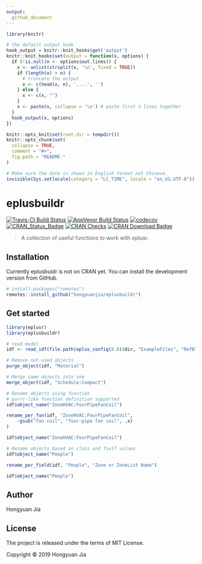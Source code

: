 ```yaml
---
output:
  github_document
---
```


<!-- README.md is generated from README.Rmd. Please edit that file -->

```r
library(knitr)

# the default output hook
hook_output = knitr::knit_hooks$get('output')
knitr::knit_hooks$set(output = function(x, options) {
  if (!is.null(n <- options$out.lines)) {
    x <- unlist(strsplit(x, '\n', fixed = TRUE))
    if (length(x) > n) {
      # truncate the output
      x <- c(head(x, n), '....', '')
    } else {
      x <- c(x, "")
    }
    x <- paste(x, collapse = '\n') # paste first n lines together
  }
  hook_output(x, options)
})

knitr::opts_knit$set(root.dir = tempdir())
knitr::opts_chunk$set(
  collapse = TRUE,
  comment = "#>",
  fig.path = "README-"
)

# Make sure the date is shown in English format not Chinese.
invisible(Sys.setlocale(category = "LC_TIME", locale = "en_US.UTF-8"))
```

# eplusbuildr

[![Travis-CI Build Status](https://travis-ci.com/hongyuanjia/eplusbuildr.svg?branch=master)](https://travis-ci.com/hongyuanjia/eplusbuildr)
[![AppVeyor Build Status](https://ci.appveyor.com/api/projects/status/github/hongyuanjia/eplusbuildr?branch=master&svg=true)](https://ci.appveyor.com/project/hongyuanjia/eplusbuildr)
[![codecov](https://codecov.io/gh/hongyuanjia/eplusbuildr/branch/master/graph/badge.svg)](https://codecov.io/gh/hongyuanjia/eplusbuildr)
[![CRAN_Status_Badge](http://www.r-pkg.org/badges/version/eplusbuildr)](https://cran.r-project.org/package=eplusbuildr)
[![CRAN Checks](https://cranchecks.info/badges/summary/eplusbuildr)](https://cranchecks.info/pkgs/eplusbuildr)
[![CRAN Download Badge](https://cranlogs.r-pkg.org/badges/eplusbuildr)](https://cran.r-project.org/package=eplusbuildr)

> A collection of useful functions to work with eplusr.

## Installation

Currently eplusbuidr is not on CRAN yet. You can install the development version
from GitHub.

```r
# install.packages("remotes")
remotes::install_github("hongyuanjia/eplusbuildr")
```

## Get started

```r
library(eplusr)
library(eplusbuildr)

# read model
idf <- read_idf(file.path(eplus_config(8.8)$dir, "ExampleFiles", "RefBldgLargeHotelNew2004_Chicago.idf"))

# Remove not-used objects
purge_object(idf, "Material")

# Merge same objects into one
merge_object(idf, "Schedule:Compact")

# Rename objects using function
# purrr-like function definition supported
idf$object_name("ZoneHVAC:FourPipeFanCoil")

rename_per_fun(idf, "ZoneHVAC:FourPipeFanCoil",
    ~gsub("fan coil", "four-pipe fan coil", .x)
)

idf$object_name("ZoneHVAC:FourPipeFanCoil")

# Rename objects based on class and fielf values
idf$object_name("People")

rename_per_field(idf, "People", "Zone or ZoneList Name")

idf$object_name("People")
```

## Author

Hongyuan Jia

## License

The project is released under the terms of MIT License.

Copyright © 2019 Hongyuan Jia
